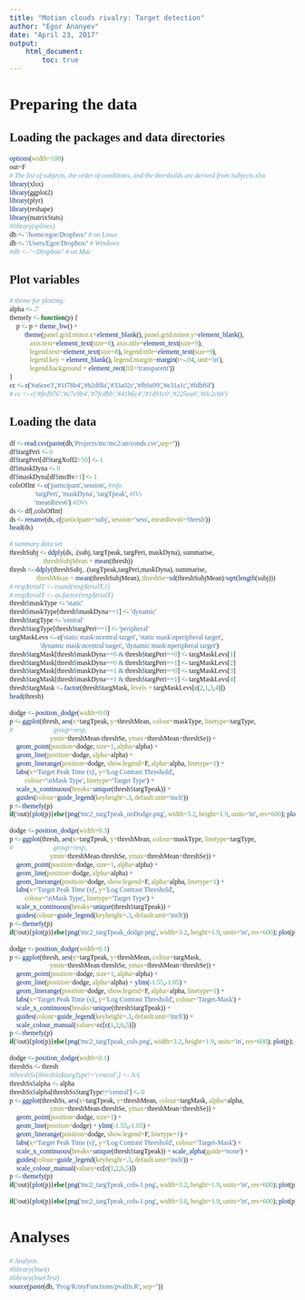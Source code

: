 ---
title: "Motion clouds rivalry: Target detection"
author: "Egor Ananyev"
date: "April 23, 2017"
output:
    html_document:
        toc: true
---

<style type="text/css">
body, td{
  font-family: Cambria;
}
code.r{
  font-family: Inconsolata;
}
</style>

# Preparing the data

## Loading the packages and data directories
```{r set-options, message=F}
options(width=108)
out=F
# The list of subjects, the order of conditions, and the thresholds are derived from Subjects.xlsx
library(xlsx)
library(ggplot2)
library(plyr)
library(reshape)
library(matrixStats)
#library(splines)
db <- '/home/egor/Dropbox/' # on Linux
db <- '/Users/Egor/Dropbox/' # Windows
#db <- '~/Dropbox/' # on Mac
```

## Plot variables
```{r, message=FALSE, warning=FALSE}
# theme for plotting:
alpha <- .7
themefy <- function(p) {
    p <- p + theme_bw() + 
         theme(panel.grid.minor.x=element_blank(), panel.grid.minor.y=element_blank(),
            axis.text=element_text(size=8), axis.title=element_text(size=9),
            legend.text=element_text(size=8), legend.title=element_text(size=9),
            legend.key = element_blank(), legend.margin=margin(t=-.04, unit='in'),
            legend.background = element_rect(fill='transparent'))
}
cc <- c('#a6cee3','#1f78b4','#b2df8a','#33a02c','#fb9a99','#e31a1c','#fdbf6f')
# cc <- c('#fed976','#c7e9b4','#7fcdbb','#41b6c4','#1d91c0','#225ea8','#0c2c84')
```

## Loading the data
```{r}
df <- read.csv(paste(db,'Projects/mc/mc2/an/conds.csv',sep=''))
df$targPeri <- 0
df$targPeri[df$targXoff2>50] <- 1
df$maskDyna <- 0
df$maskDyna[df$mcBv>1] <- 1
colsOfInt <- c('participant','session', #info
               'targPeri', 'maskDyna', 'targTpeak', #IVs
               'meanRevs6') #DVs
ds <- df[,colsOfInt]
ds <- rename(ds, c(participant='subj', session='sess', meanRevs6='thresh'))
head(ds)
```

```{r}
# summary data set
threshSubj <- ddply(ds, .(subj, targTpeak, targPeri, maskDyna), summarise, 
                    threshSubjMean = mean(thresh))
thresh <- ddply(threshSubj, .(targTpeak,targPeri,maskDyna), summarise,
                threshMean = mean(threshSubjMean), threshSe=sd(threshSubjMean)/sqrt(length(subj)))
# resp$trialT <- round(resp$trialT,1)
# resp$trialT <- as.factor(resp$trialT)
thresh$maskType <- 'static'
thresh$maskType[thresh$maskDyna==1] <- 'dynamic'
thresh$targType <- 'central'
thresh$targType[thresh$targPeri==1] <- 'peripheral'
targMaskLevs <- c('static mask\ncentral target', 'static mask\nperipheral target',
                  'dynamic mask\ncentral target', 'dynamic mask\nperipheral target')
thresh$targMask[thresh$maskDyna==0 & thresh$targPeri==0] <- targMaskLevs[1]
thresh$targMask[thresh$maskDyna==0 & thresh$targPeri==1] <- targMaskLevs[2]
thresh$targMask[thresh$maskDyna==1 & thresh$targPeri==0] <- targMaskLevs[3]
thresh$targMask[thresh$maskDyna==1 & thresh$targPeri==1] <- targMaskLevs[4]
thresh$targMask <- factor(thresh$targMask, levels = targMaskLevs[c(2,1,3,4)])
head(thresh)
```

```{r, fig.height=3, fig.width=5}
dodge <- position_dodge(width=0.0)
p <- ggplot(thresh, aes(x=targTpeak, y=threshMean, colour=maskType, linetype=targType,
#                        group=resp,
                        ymin=threshMean-threshSe, ymax=threshMean+threshSe)) +
    geom_point(position=dodge, size=1, alpha=alpha) +
    geom_line(position=dodge, alpha=alpha) +
    geom_linerange(position=dodge, show.legend=F, alpha=alpha, linetype=1) +
    labs(x='Target Peak Time (s)', y='Log Contrast Threshold',
         colour='\nMask Type', linetype='Target Type') +
    scale_x_continuous(breaks=unique(thresh$targTpeak)) + 
    guides(colour=guide_legend(keyheight=.3, default.unit='inch'))
p <- themefy(p)
if(!out){plot(p)}else{png('mc2_targTpeak_noDodge.png', width=3.2, height=1.9, units='in', res=600); plot(p); dev.off()}
```

```{r, fig.height=3, fig.width=5}
dodge <- position_dodge(width=0.3)
p <- ggplot(thresh, aes(x=targTpeak, y=threshMean, colour=maskType, linetype=targType,
#                        group=resp,
                        ymin=threshMean-threshSe, ymax=threshMean+threshSe)) +
    geom_point(position=dodge, size=1, alpha=alpha) +
    geom_line(position=dodge, alpha=alpha) +
    geom_linerange(position=dodge, show.legend=F, alpha=alpha, linetype=1) +
    labs(x='Target Peak Time (s)', y='Log Contrast Threshold',
         colour='\nMask Type', linetype='Target Type') +
    scale_x_continuous(breaks=unique(thresh$targTpeak)) + 
    guides(colour=guide_legend(keyheight=.3, default.unit='inch'))
p <- themefy(p)
if(!out){plot(p)}else{png('mc2_targTpeak_dodge.png', width=3.2, height=1.9, units='in', res=600); plot(p); dev.off()}
```

```{r, fig.height=3, fig.width=5}
dodge <- position_dodge(width=0.1)
p <- ggplot(thresh, aes(x=targTpeak, y=threshMean, colour=targMask,
                        ymin=threshMean-threshSe, ymax=threshMean+threshSe)) +
    geom_point(position=dodge, size=1, alpha=alpha) +
    geom_line(position=dodge, alpha=alpha) + ylim(-1.55,-1.05) +
    geom_linerange(position=dodge, show.legend=F, alpha=alpha, linetype=1) +
    labs(x='Target Peak Time (s)', y='Log Contrast Threshold', colour='Target-Mask') +
    scale_x_continuous(breaks=unique(thresh$targTpeak)) + 
    guides(colour=guide_legend(keyheight=.3, default.unit='inch')) +
    scale_colour_manual(values=cc[c(1,2,6,5)])
p <- themefy(p)
if(!out){plot(p)}else{png('mc2_targTpeak_cols.png', width=3.2, height=1.9, units='in', res=600); plot(p); dev.off()}
```

```{r, fig.height=3, fig.width=5}
dodge <- position_dodge(width=0.1)
threshSs <- thresh
#threshSs[threshSs$targType!='central',] <- NA
threshSs$alpha <- alpha
threshSs$alpha[threshSs$targType!='central'] <- 0
p <- ggplot(threshSs, aes(x=targTpeak, y=threshMean, colour=targMask, alpha=alpha,
                        ymin=threshMean-threshSe, ymax=threshMean+threshSe)) +
    geom_point(position=dodge, size=1) +
    geom_line(position=dodge) + ylim(-1.55,-1.05) +
    geom_linerange(position=dodge, show.legend=F, linetype=1) +
    labs(x='Target Peak Time (s)', y='Log Contrast Threshold', colour='Target-Mask') +
    scale_x_continuous(breaks=unique(thresh$targTpeak)) + scale_alpha(guide='none') +
    guides(colour=guide_legend(keyheight=.3, default.unit='inch')) +
    scale_colour_manual(values=cc[c(1,2,6,5)])
p <- themefy(p)
if(!out){plot(p)}else{png('mc2_targTpeak_cols-1.png', width=3.2, height=1.9, units='in', res=600); plot(p); dev.off()}
```

```{r, fig.height=3, fig.width=5}
if(!out){plot(p)}else{png('mc2_targTpeak_cols-1.png', width=3.0, height=1.9, units='in', res=600); plot(p); dev.off()}
```

# Analyses
```{r}
# Analysis
#library(lme4)
#library(lmerTest)
source(paste(db, 'Prog/R/myFunctions/pvalfn.R', sep=''))
```